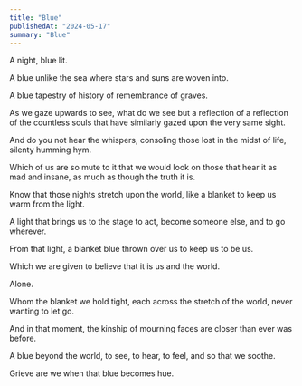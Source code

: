---
title: "Blue"
publishedAt: "2024-05-17"
summary: "Blue"
---

A night, blue lit.

A blue unlike the sea where stars and suns are woven into.

A blue tapestry of history of remembrance of graves.

As we gaze upwards to see, what do we see but a reflection of a reflection of the countless souls that have similarly gazed upon the very same sight.

And do you not hear the whispers, consoling those lost in the midst of life, silenty humming hym.

Which of us are so mute to it that we would look on those that hear it as mad and insane, as much as though the truth it is.

Know that those nights stretch upon the world, like a blanket to keep us warm from the light.

A light that brings us to the stage to act, become someone else, and to go wherever.

From that light, a blanket blue thrown over us to keep us to be us.

Which we are given to believe that it is us and the world.

Alone.

Whom the blanket we hold tight, each across the stretch of the world, never wanting to let go.

And in that moment, the kinship of mourning faces are closer than ever was before.

A blue beyond the world, to see, to hear, to feel, and so that we soothe.

Grieve are we when that blue becomes hue.
